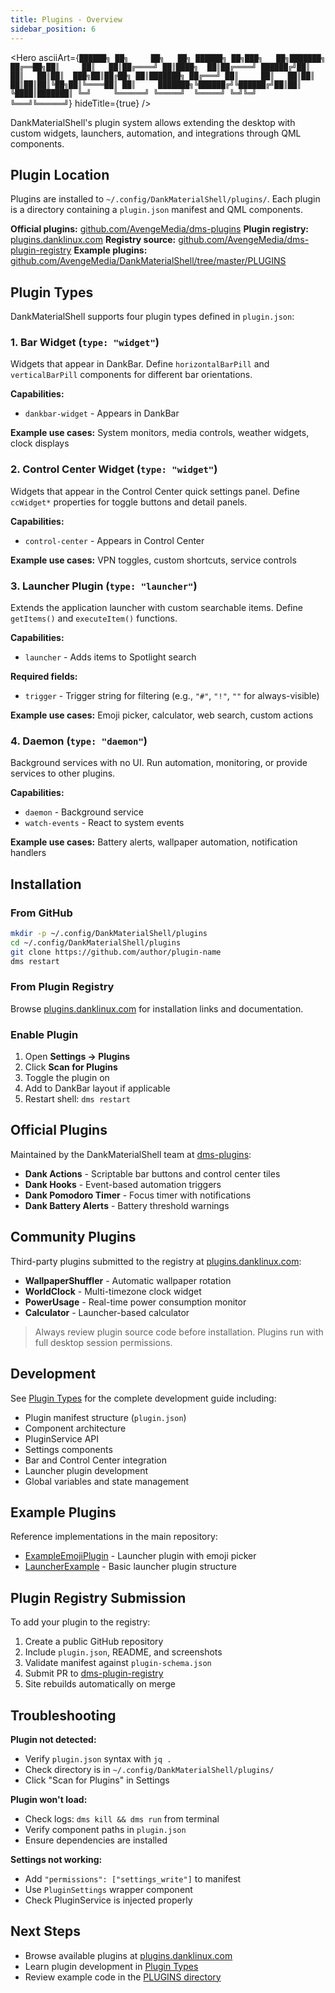 ```yaml
---
title: Plugins - Overview
sidebar_position: 6
---
```



<Hero
  asciiArt={`██████╗ ██╗     ██╗   ██╗ ██████╗ ██╗███╗   ██╗███████╗
██╔══██╗██║     ██║   ██║██╔════╝ ██║████╗  ██║██╔════╝
██████╔╝██║     ██║   ██║██║  ███╗██║██╔██╗ ██║███████╗
██╔═══╝ ██║     ██║   ██║██║   ██║██║██║╚██╗██║╚════██║
██║     ███████╗╚██████╔╝╚██████╔╝██║██║ ╚████║███████║
╚═╝     ╚══════╝ ╚═════╝  ╚═════╝ ╚═╝╚═╝  ╚═══╝╚══════╝`}
  hideTitle={true}
/>

DankMaterialShell's plugin system allows extending the desktop with custom widgets, launchers, automation, and integrations through QML components.

## Plugin Location

Plugins are installed to `~/.config/DankMaterialShell/plugins/`. Each plugin is a directory containing a `plugin.json` manifest and QML components.

**Official plugins:** [github.com/AvengeMedia/dms-plugins](https://github.com/AvengeMedia/dms-plugins)
**Plugin registry:** [plugins.danklinux.com](https://plugins.danklinux.com)
**Registry source:** [github.com/AvengeMedia/dms-plugin-registry](https://github.com/AvengeMedia/dms-plugin-registry)
**Example plugins:** [github.com/AvengeMedia/DankMaterialShell/tree/master/PLUGINS](https://github.com/AvengeMedia/DankMaterialShell/tree/master/PLUGINS)

## Plugin Types

DankMaterialShell supports four plugin types defined in `plugin.json`:

### 1. Bar Widget (`type: "widget"`)

Widgets that appear in DankBar. Define `horizontalBarPill` and `verticalBarPill` components for different bar orientations.

**Capabilities:**
- `dankbar-widget` - Appears in DankBar

**Example use cases:** System monitors, media controls, weather widgets, clock displays

### 2. Control Center Widget (`type: "widget"`)

Widgets that appear in the Control Center quick settings panel. Define `ccWidget*` properties for toggle buttons and detail panels.

**Capabilities:**
- `control-center` - Appears in Control Center

**Example use cases:** VPN toggles, custom shortcuts, service controls

### 3. Launcher Plugin (`type: "launcher"`)

Extends the application launcher with custom searchable items. Define `getItems()` and `executeItem()` functions.

**Capabilities:**
- `launcher` - Adds items to Spotlight search

**Required fields:**
- `trigger` - Trigger string for filtering (e.g., `"#"`, `"!"`, `""` for always-visible)

**Example use cases:** Emoji picker, calculator, web search, custom actions

### 4. Daemon (`type: "daemon"`)

Background services with no UI. Run automation, monitoring, or provide services to other plugins.

**Capabilities:**
- `daemon` - Background service
- `watch-events` - React to system events

**Example use cases:** Battery alerts, wallpaper automation, notification handlers

## Installation

### From GitHub

```bash
mkdir -p ~/.config/DankMaterialShell/plugins
cd ~/.config/DankMaterialShell/plugins
git clone https://github.com/author/plugin-name
dms restart
```

### From Plugin Registry

Browse [plugins.danklinux.com](https://plugins.danklinux.com) for installation links and documentation.

### Enable Plugin

1. Open **Settings → Plugins**
2. Click **Scan for Plugins**
3. Toggle the plugin on
4. Add to DankBar layout if applicable
5. Restart shell: `dms restart`

## Official Plugins

Maintained by the DankMaterialShell team at [dms-plugins](https://github.com/AvengeMedia/dms-plugins):

- **Dank Actions** - Scriptable bar buttons and control center tiles
- **Dank Hooks** - Event-based automation triggers
- **Dank Pomodoro Timer** - Focus timer with notifications
- **Dank Battery Alerts** - Battery threshold warnings

## Community Plugins

Third-party plugins submitted to the registry at [plugins.danklinux.com](https://plugins.danklinux.com):

- **WallpaperShuffler** - Automatic wallpaper rotation
- **WorldClock** - Multi-timezone clock widget
- **PowerUsage** - Real-time power consumption monitor
- **Calculator** - Launcher-based calculator

> Always review plugin source code before installation. Plugins run with full desktop session permissions.

## Development

See [Plugin Types](plugins-types) for the complete development guide including:

- Plugin manifest structure (`plugin.json`)
- Component architecture
- PluginService API
- Settings components
- Bar and Control Center integration
- Launcher plugin development
- Global variables and state management

## Example Plugins

Reference implementations in the main repository:

- [ExampleEmojiPlugin](https://github.com/AvengeMedia/DankMaterialShell/tree/master/PLUGINS/ExampleEmojiPlugin) - Launcher plugin with emoji picker
- [LauncherExample](https://github.com/AvengeMedia/DankMaterialShell/tree/master/PLUGINS/LauncherExample) - Basic launcher plugin structure

## Plugin Registry Submission

To add your plugin to the registry:

1. Create a public GitHub repository
2. Include `plugin.json`, README, and screenshots
3. Validate manifest against `plugin-schema.json`
4. Submit PR to [dms-plugin-registry](https://github.com/AvengeMedia/dms-plugin-registry)
5. Site rebuilds automatically on merge

## Troubleshooting

**Plugin not detected:**
- Verify `plugin.json` syntax with `jq .`
- Check directory is in `~/.config/DankMaterialShell/plugins/`
- Click "Scan for Plugins" in Settings

**Plugin won't load:**
- Check logs: `dms kill && dms run` from terminal
- Verify component paths in `plugin.json`
- Ensure dependencies are installed

**Settings not working:**
- Add `"permissions": ["settings_write"]` to manifest
- Use `PluginSettings` wrapper component
- Check PluginService is injected properly

## Next Steps

- Browse available plugins at [plugins.danklinux.com](https://plugins.danklinux.com)
- Learn plugin development in [Plugin Types](plugins-types)
- Review example code in the [PLUGINS directory](https://github.com/AvengeMedia/DankMaterialShell/tree/master/PLUGINS)
